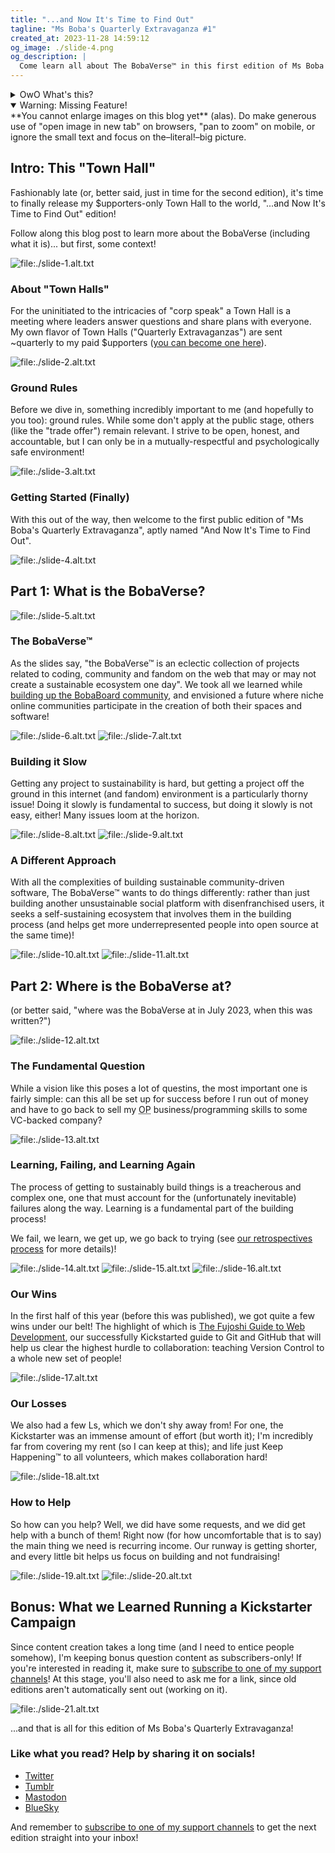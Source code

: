 ```yaml
---
title: "...and Now It's Time to Find Out"
tagline: "Ms Boba's Quarterly Extravaganza #1"
created_at: 2023-11-28 14:59:12
og_image: ./slide-4.png
og_description: |
  Come learn all about The BobaVerse™ in this first edition of Ms Boba's Quarterly Extravaganza, a newsletter/town hall for my supporters!
---
```


<details class="whats-this">
  <summary>OwO What's this?</summary>

This is a commented version of the first edition of my $upporters
newsletter/town hall/"quarterly extravaganza". It was originally published in
July 2023, and I'm only now (December 2023) getting to making it public. If you
want new editions of this Town Hall straight into your inbox as soon as they're
available, you can support me on
[Patreon](https://www.patreon.com/essentialrandomness),
[Ko-fi](https://ko-fi.com/essentialrandomness) or [this same
website](/support-me)!

</details>

<details class="warning" open>
  <summary>Warning: Missing Feature!</summary>
  **You cannot enlarge images on this blog yet** (alas). Do make generous use of
  "open image in new tab" on browsers, "pan to zoom" on mobile, or ignore the small
  text and focus on the–literal!–big picture.
</details>

## Intro: This "Town Hall"

Fashionably late (or, better said, just in time for the second edition), it's
time to finally release my $upporters-only Town Hall to the world, "...and Now
It's Time to Find Out" edition!

Follow along this blog post to learn more about the BobaVerse (including what it
is)... but first, some context!

![file:./slide-1.alt.txt](./slide-1.png)

### About "Town Halls"

For the uninitiated to the intricacies of "corp speak" a Town Hall is a meeting
where leaders answer questions and share plans with everyone. My own flavor of
Town Halls ("Quarterly Extravaganzas") are sent ~quarterly to my paid $upporters
([you can become one
here](https://www.essentialrandomness.com/support-me#donate)).

![file:./slide-2.alt.txt](./slide-2.png)

### Ground Rules

Before we dive in, something incredibly important to me (and hopefully to you
too): ground rules. While some don't apply at the public stage, others (like the
"trade offer") remain relevant. I strive to be open, honest, and accountable,
but I can only be in a mutually-respectful and psychologically safe environment!

![file:./slide-3.alt.txt](./slide-3.png)

### Getting Started (Finally)

With this out of the way, then welcome to the first public edition of "Ms Boba's
Quarterly Extravaganza", aptly named "And Now It's Time to Find Out".

![file:./slide-4.alt.txt](./slide-4.png)

## Part 1: What is the BobaVerse?

![file:./slide-5.alt.txt](./slide-5.png)

### The BobaVerse™

As the slides say, "the BobaVerse™ is an eclectic collection of projects related
to coding, community and fandom on the web that may or may not create a
sustainable ecosystem one day". We took all we learned while [building up the
BobaBoard community](/projects/bobaboard), and envisioned a future where niche
online communities participate in the creation of both their spaces and
software!

![file:./slide-6.alt.txt](./slide-6.png)
![file:./slide-7.alt.txt](./slide-7.png)

### Building it Slow

Getting any project to sustainability is hard, but getting a project off the
ground in this internet (and fandom) environment is a particularly thorny issue!
Doing it slowly is fundamental to success, but doing it slowly is not easy,
either! Many issues loom at the horizon.

![file:./slide-8.alt.txt](./slide-8.png)
![file:./slide-9.alt.txt](./slide-9.png)

### A Different Approach

With all the complexities of building sustainable community-driven software, The
BobaVerse™ wants to do things differently: rather than just building another
unsustainable social platform with disenfranchised users, it seeks a
self-sustaining ecosystem that involves them in the building process (and helps
get more underrepresented people into open source at the same time)!

![file:./slide-10.alt.txt](./slide-10.png)
![file:./slide-11.alt.txt](./slide-11.png)

## Part 2: Where is the BobaVerse at?

(or better said, "where was the BobaVerse at in July 2023, when this was
written?")

![file:./slide-12.alt.txt](./slide-12.png)

### The Fundamental Question

While a vision like this poses a lot of questins, the most important one is
fairly simple: can this all be set up for success before I run out of money and
have to go back to sell my <abbr title="Over Powered">OP</abbr>
business/programming skills to some VC-backed company?

![file:./slide-13.alt.txt](./slide-13.png)

### Learning, Failing, and Learning Again

The process of getting to sustainably build things is a treacherous and complex
one, one that must account for the (unfortunately inevitable) failures along the
way. Learning is a fundamental part of the building process!

We fail, we learn, we get up, we go back to trying (see [our retrospectives
process](https://docs.bobaboard.com/docs/volunteering/general/retrospectives)
for more details)!

![file:./slide-14.alt.txt](./slide-14.png)
![file:./slide-15.alt.txt](./slide-15.png)
![file:./slide-16.alt.txt](./slide-16.png)

### Our Wins

In the first half of this year (before this was published), we got quite a few
wins under our belt! The highlight of which is [The Fujoshi Guide to Web
Development](/projects/fujoguide), our successfully Kickstarted guide to Git and
GitHub that will help us clear the highest hurdle to collaboration: teaching
Version Control to a whole new set of people!

![file:./slide-17.alt.txt](./slide-17.png)

### Our Losses

We also had a few Ls, which we don't shy away from! For one, the Kickstarter was
an immense amount of effort (but worth it); I'm incredibly far from covering my
rent (so I can keep at this); and life just Keep Happening™ to all volunteers,
which makes collaboration hard!

![file:./slide-18.alt.txt](./slide-18.png)

### How to Help

So how can you help? Well, we did have some requests, and we did get help with a
bunch of them! Right now (for how uncomfortable that is to say) the main thing
we need is recurring income. Our runway is getting shorter, and every little bit
helps us focus on building and not fundraising!

![file:./slide-19.alt.txt](./slide-19.png)
![file:./slide-20.alt.txt](./slide-20.png)

## Bonus: What we Learned Running a Kickstarter Campaign

Since content creation takes a long time (and I need to entice people somehow),
I'm keeping bonus question content as subscribers-only! If you're interested in
reading it, make sure to [subscribe to one of my support channels](/support-me)!
At this stage, you'll also need to ask me for a link, since old editions aren't
automatically sent out (working on it).

![file:./slide-21.alt.txt](./slide-21.png)

...and that is all for this edition of Ms Boba's Quarterly Extravaganza!

<div class="socials-callout">
<h3>Like what you read? Help by sharing it on socials!</h3>

- [Twitter](!link:twitter)
- [Tumblr](!link:mastodon)
- [Mastodon](!link:reddit)
- [BlueSky](!link:reddit)

And remember to [subscribe to one of my support channels](/support-me) to get
the next edition straight into your inbox!

</div>

<style>{`
    .whats-this, .socials-callout, .warning {
      font-family: var(--font-family-title);
      background-color: #f4f4f4;
      padding: 20px;
    }
    h2, h3 {
      margin-block: 1.3em;
    }
    .warning {
      margin-top: 1em;
      border: 1px dashed black;
      border-radius: 16px;
      background-color: transparent;
    } 
    .whats-this summary {
      font-weight: 800;
      cursor: pointer;
      font-size: 20px;
    }
    .whats-this p, .socials-callout p {
      margin: 10px 0 0 0;
    }
    .socials-callout h3 {
      margin: 0 0 10px 0;
      font-size: 20px;
    }
     .socials-callout ul {
      margin: 0;
      padding: 0 0 0 20px;
    }
    .socials-callout li {
      margin: 0 0 0 0;
    }
    img {
      padding-block: 0!important;
      border: 1px solid #eee;
      box-shadow: 4px 4px 0 0px #f5f5f5;
      width: calc(100% - 8px);
    }
    img + img {
      margin-top: 20px;
    }
`}</style>
